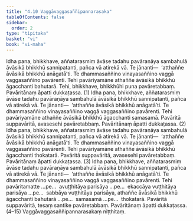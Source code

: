 ```yaml
---
title: "4.10 Vaggāvaggasaññipannarasaka"
tableOfContents: false
sidebar:
  order: 2
type: "tipitaka"
basket: "vi"
book: "vi-maha"
---
```



<DynamicBreadcrumb />

<Division number="223" book="vi-maha" bookNo="3" page="237">

<Paragraph number="1016" book="vi-maha">
Idha pana, bhikkhave, aññatarasmiṃ āvāse tadahu pavāraṇāya sambahulā āvāsikā bhikkhū sannipatanti, pañca vā atirekā vā. Te jānanti—  ‘atthaññe āvāsikā bhikkhū anāgatā’ti. Te dhammasaññino vinayasaññino vaggā vaggasaññino pavārenti. Tehi pavāriyamāne athaññe āvāsikā bhikkhū āgacchanti bahutarā. Tehi, bhikkhave, bhikkhūhi puna pavāretabbaṃ. Pavāritānaṃ āpatti dukkaṭassa. (1)
</Paragraph>

<Paragraph number="1017" book="vi-maha">
Idha pana, bhikkhave, aññatarasmiṃ āvāse tadahu pavāraṇāya sambahulā āvāsikā bhikkhū sannipatanti, pañca vā atirekā vā. Te jānanti—  ‘atthaññe āvāsikā bhikkhū anāgatā’ti. Te dhammasaññino vinayasaññino vaggā vaggasaññino pavārenti. Tehi pavāriyamāne athaññe āvāsikā bhikkhū āgacchanti samasamā. Pavāritā suppavāritā, avasesehi pavāretabbaṃ. Pavāritānaṃ āpatti dukkaṭassa. (2)
</Paragraph>

<Paragraph number="1018" book="vi-maha">
Idha pana, bhikkhave, aññatarasmiṃ āvāse tadahu pavāraṇāya sambahulā āvāsikā bhikkhū sannipatanti, pañca vā atirekā vā. Te jānanti—  ‘atthaññe āvāsikā bhikkhū anāgatā’ti. Te dhammasaññino vinayasaññino vaggā vaggasaññino pavārenti. Tehi pavāriyamāne athaññe āvāsikā bhikkhū āgacchanti thokatarā. Pavāritā suppavāritā, avasesehi pavāretabbaṃ. Pavāritānaṃ āpatti dukkaṭassa. (3)
</Paragraph>

<Paragraph number="1019" book="vi-maha">
Idha pana, bhikkhave, aññatarasmiṃ āvāse tadahu pavāraṇāya sambahulā āvāsikā bhikkhū sannipatanti, pañca vā atirekā vā. Te jānanti—  ‘atthaññe āvāsikā bhikkhū anāgatā’ti. Te dhammasaññino vinayasaññino vaggā vaggasaññino pavārenti. Tehi pavāritamatte …pe…  avuṭṭhitāya parisāya …pe…  ekaccāya vuṭṭhitāya parisāya …pe…  sabbāya vuṭṭhitāya parisāya, athaññe āvāsikā bhikkhū āgacchanti bahutarā …pe…  samasamā …pe…  thokatarā. Pavāritā suppavāritā, tesaṃ santike pavāretabbaṃ. Pavāritānaṃ āpatti dukkaṭassa. (4–15)

</Paragraph>
</Division>

<Paragraph number="1020" type="center" book="vi-maha">
Vaggāvaggasaññipannarasakaṃ niṭṭhitaṃ.
</Paragraph>